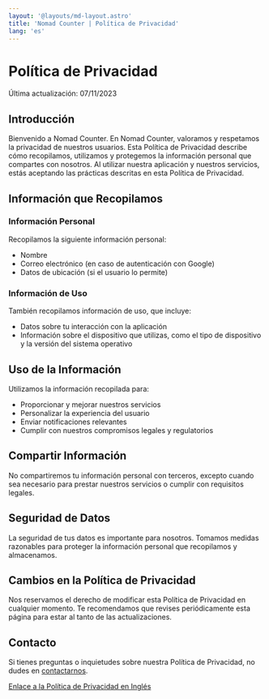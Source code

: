 ```yaml
---
layout: '@layouts/md-layout.astro'
title: 'Nomad Counter | Política de Privacidad'
lang: 'es'
---
```


# Política de Privacidad

Última actualización: 07/11/2023

## Introducción

Bienvenido a Nomad Counter. En Nomad Counter, valoramos y respetamos la privacidad de nuestros usuarios. Esta Política de Privacidad describe cómo recopilamos, utilizamos y protegemos la información personal que compartes con nosotros. Al utilizar nuestra aplicación y nuestros servicios, estás aceptando las prácticas descritas en esta Política de Privacidad.

## Información que Recopilamos

### Información Personal

Recopilamos la siguiente información personal:

- Nombre
- Correo electrónico (en caso de autenticación con Google)
- Datos de ubicación (si el usuario lo permite)

### Información de Uso

También recopilamos información de uso, que incluye:

- Datos sobre tu interacción con la aplicación
- Información sobre el dispositivo que utilizas, como el tipo de dispositivo y la versión del sistema operativo

## Uso de la Información

Utilizamos la información recopilada para:

- Proporcionar y mejorar nuestros servicios
- Personalizar la experiencia del usuario
- Enviar notificaciones relevantes
- Cumplir con nuestros compromisos legales y regulatorios

## Compartir Información

No compartiremos tu información personal con terceros, excepto cuando sea necesario para prestar nuestros servicios o cumplir con requisitos legales.

## Seguridad de Datos

La seguridad de tus datos es importante para nosotros. Tomamos medidas razonables para proteger la información personal que recopilamos y almacenamos.

## Cambios en la Política de Privacidad

Nos reservamos el derecho de modificar esta Política de Privacidad en cualquier momento. Te recomendamos que revises periódicamente esta página para estar al tanto de las actualizaciones.

## Contacto

Si tienes preguntas o inquietudes sobre nuestra Política de Privacidad, no dudes en [contactarnos](mailto:info@santi020k.me).

[Enlace a la Política de Privacidad en Inglés](/privacy-policy/)
